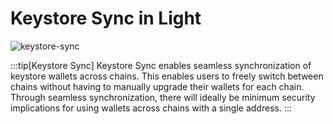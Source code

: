 # Keystore Sync in Light

![keystore-sync](/keystore-sync.png)

:::tip[Keystore Sync]
Keystore Sync enables seamless synchronization of keystore wallets across chains.
This enables users to freely switch between chains without having to manually upgrade their wallets for each chain.
Through seamless synchronization, there will ideally be minimum security implications for using wallets across chains with a single address.
:::
